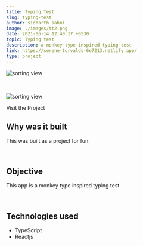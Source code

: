 ```yaml
---
title: Typing Test
slug: typing-test
author: sidharth sahni
image: ./images/tt2.png
date: 2021-06-14 12:40:17 +0530
topic: Typing test
description: a monkey type inspired typing test
link: https://serene-torvalds-6e7213.netlify.app/
type: project
---
```



![sorting view](./images/tt1.png)

<br />

![sorting view](./images/tt2.png)

<Styleda href="https://serene-torvalds-6e7213.netlify.app/">
  Visit the Project
</Styleda>

## Why was it built

This was built as a project for fun.

<br />

## Objective

This app is a monkey type inspired typing test

<br />

## Technologies used

- TypeScript
- Reactjs

